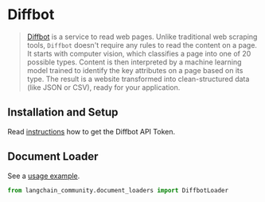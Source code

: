 # Diffbot

> [Diffbot](https://docs.diffbot.com/docs) is a service to read web pages. Unlike traditional web scraping tools,
> `Diffbot` doesn't require any rules to read the content on a page.
> It starts with computer vision, which classifies a page into one of 20 possible types. Content is then interpreted by a machine learning model trained to identify the key attributes on a page based on its type.
> The result is a website transformed into clean-structured data (like JSON or CSV), ready for your application.

## Installation and Setup

Read [instructions](https://docs.diffbot.com/reference/authentication) how to get the Diffbot API Token.

## Document Loader

See a [usage example](/docs/integrations/document_loaders/diffbot).

```python
from langchain_community.document_loaders import DiffbotLoader
```
